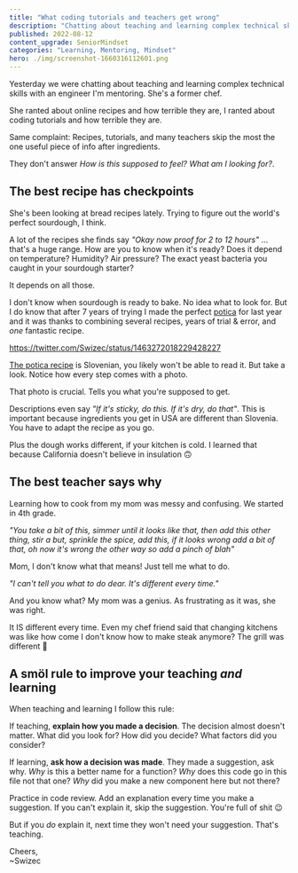 ```yaml
---
title: "What coding tutorials and teachers get wrong"
description: "Chatting about teaching and learning complex technical skills with an engineer I'm mentoring. She's a former chef. We shared the same frustration with online resources."
published: 2022-08-12
content_upgrade: SeniorMindset
categories: "Learning, Mentoring, Mindset"
hero: ./img/screenshot-1660316112601.png
---
```


Yesterday we were chatting about teaching and learning complex technical skills with an engineer I'm mentoring. She's a former chef.

She ranted about online recipes and how terrible they are, I ranted about coding tutorials and how terrible they are.

Same complaint: Recipes, tutorials, and many teachers skip the most the one useful piece of info after ingredients.

They don't answer _How is this supposed to feel? What am I looking for?_.

## The best recipe has checkpoints

She's been looking at bread recipes lately. Trying to figure out the world's perfect sourdough, I think.

A lot of the recipes she finds say _"Okay now proof for 2 to 12 hours"_ ... that's a huge range. How are you to know when it's ready? Does it depend on temperature? Humidity? Air pressure? The exact yeast bacteria you caught in your sourdough starter?

It depends on all those.

I don't know when sourdough is ready to bake. No idea what to look for. But I do know that after 7 years of trying I made the perfect [potica](https://en.wikipedia.org/wiki/Slovenian_potica) for last year and it was thanks to combining several recipes, years of trial & error, and _one_ fantastic recipe.

https://twitter.com/Swizec/status/1463272018229428227

[The potica recipe](https://oblizniprste.si/slastne-sladice/pehtranova-potica/) is Slovenian, you likely won't be able to read it. But take a look. Notice how every step comes with a photo.

That photo is crucial. Tells you what you're supposed to get.

Descriptions even say _"If it's sticky, do this. If it's dry, do that"_. This is important because ingredients you get in USA are different than Slovenia. You have to adapt the recipe as you go.

Plus the dough works different, if your kitchen is cold. I learned that because California doesn't believe in insulation 🙃

## The best teacher says why

Learning how to cook from my mom was messy and confusing. We started in 4th grade.

_"You take a bit of this, simmer until it looks like that, then add this other thing, stir a but, sprinkle the spice, add this, if it looks wrong add a bit of that, oh now it's wrong the other way so add a pinch of blah"_

Mom, I don't know what that means! Just tell me what to do.

_"I can't tell you what to do dear. It's different every time."_

And you know what? My mom was a genius. As frustrating as it was, she was right.

It IS different every time. Even my chef friend said that changing kitchens was like how come I don't know how to make steak anymore? The grill was different 🥲

## A smöl rule to improve your teaching _and_ learning

When teaching and learning I follow this rule:

If teaching, **explain how you made a decision**. The decision almost doesn't matter. What did you look for? How did you decide? What factors did you consider?

If learning, ‌**ask how a decision was made**. They made a suggestion, ask why. _Why_ is this a better name for a function? _Why_ does this code go in this file not that one? _Why_ did you make a new component here but not there?

Practice in code review. Add an explanation every time you make a suggestion. If you can't explain it, skip the suggestion. You're full of shit 😉

But if you _do_ explain it, next time they won't need your suggestion. That's teaching.

Cheers,<br/>
~Swizec
